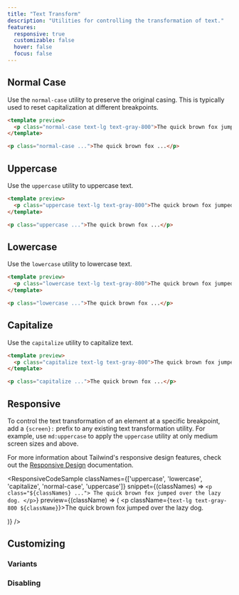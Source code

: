 ```yaml
---
title: "Text Transform"
description: "Utilities for controlling the transformation of text."
features:
  responsive: true
  customizable: false
  hover: false
  focus: false
---
```




## Normal Case

Use the `normal-case` utility to preserve the original casing. This is typically used to reset capitalization at different breakpoints.

```html
<template preview>
  <p class="normal-case text-lg text-gray-800">The quick brown fox jumped over the lazy dog.</p>
</template>

<p class="normal-case ...">The quick brown fox ...</p>
```

## Uppercase

Use the `uppercase` utility to uppercase text.

```html
<template preview>
  <p class="uppercase text-lg text-gray-800">The quick brown fox jumped over the lazy dog.</p>
</template>

<p class="uppercase ...">The quick brown fox ...</p>
```

## Lowercase

Use the `lowercase` utility to lowercase text.

```html
<template preview>
  <p class="lowercase text-lg text-gray-800">The quick brown fox jumped over the lazy dog.</p>
</template>

<p class="lowercase ...">The quick brown fox ...</p>
```

## Capitalize

Use the `capitalize` utility to capitalize text.

```html
<template preview>
  <p class="capitalize text-lg text-gray-800">The quick brown fox jumped over the lazy dog.</p>
</template>

<p class="capitalize ...">The quick brown fox ...</p>
```

## Responsive

To control the text transformation of an element at a specific breakpoint, add a `{screen}:` prefix to any existing text transformation utility. For example, use `md:uppercase` to apply the `uppercase` utility at only medium screen sizes and above.

For more information about Tailwind's responsive design features, check out the [Responsive Design](/docs/responsive-design) documentation.

<ResponsiveCodeSample
  classNames={['uppercase', 'lowercase', 'capitalize', 'normal-case', 'uppercase']}
  snippet={(classNames) => `
    <p class="${classNames} ...">
      The quick brown fox jumped over the lazy dog.
    </p>
  `}
  preview={(className) => (
    <p className={`text-lg text-gray-800 ${className}`}>The quick brown fox jumped over the lazy dog.</p>
  )}
/>

## Customizing

### Variants

<Variants plugin="textTransform" name="text transformation" />

### Disabling

<Disabling plugin="textTransform" name="text transformation" />
